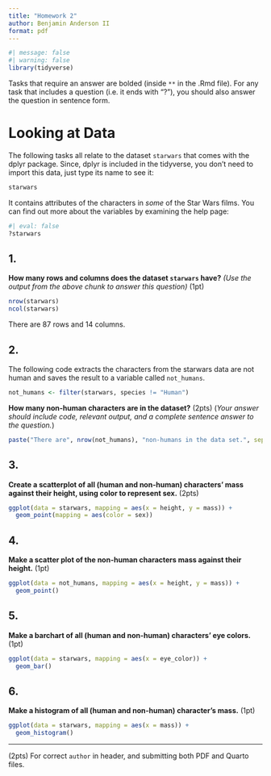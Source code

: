 ---
title: "Homework 2"
author: Benjamin Anderson II
format: pdf
---

```{r setup}
#| message: false
#| warning: false
library(tidyverse)
```

Tasks that require an answer are bolded (inside `**` in the .Rmd file). For any task that includes a question (i.e. it ends with "?"), you should also answer the question in sentence form.

# Looking at Data

The following tasks all relate to the dataset `starwars` that comes with the dplyr package. Since, dplyr is included in the tidyverse, you don't need to import this data, just type its name to see it:

```{r}
starwars
```

It contains attributes of the characters in *some* of the Star Wars films. You can find out more about the variables by examining the help page:

```{r}
#| eval: false
?starwars
```

## 1.

**How many rows and columns does the dataset `starwars` have?** *(Use the output from the above chunk to answer this question)* (1pt)

```{r}
nrow(starwars)
ncol(starwars)
```

There are 87 rows and 14 columns.

## 2.

The following code extracts the characters from the starwars data are not human and saves the result to a variable called `not_humans`.

```{r}
not_humans <- filter(starwars, species != "Human")
```

**How many non-human characters are in the dataset?** (2pts) (*Your answer should include code, relevant output, and a complete sentence answer to the question.*)

```{r}
paste("There are", nrow(not_humans), "non-humans in the data set.", sep = " ")
```

## 3.

**Create a scatterplot of all (human and non-human) characters' mass against their height, using color to represent sex.** (2pts)

```{r}
ggplot(data = starwars, mapping = aes(x = height, y = mass)) + 
  geom_point(mapping = aes(color = sex))
```

## 4.

**Make a scatter plot of the non-human characters mass against their height.** (1pt)

```{r}
ggplot(data = not_humans, mapping = aes(x = height, y = mass)) + 
  geom_point()
```

## 5.

**Make a barchart of all (human and non-human) characters' eye colors.** (1pt)

```{r}
ggplot(data = starwars, mapping = aes(x = eye_color)) + 
  geom_bar()
```

## 6.

**Make a histogram of all (human and non-human) character's mass.** (1pt)

```{r}
ggplot(data = starwars, mapping = aes(x = mass)) + 
  geom_histogram()
```

------------------------------------------------------------------------

(2pts) For correct `author` in header, and submitting both PDF and Quarto files.
